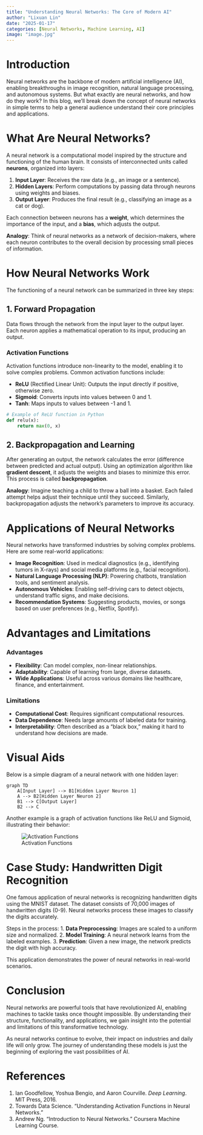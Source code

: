 ```yaml
---
title: "Understanding Neural Networks: The Core of Modern AI"
author: "Lixuan Lin"
date: "2025-01-17"
categories: [Neural Networks, Machine Learning, AI]
image: "image.jpg"
---
```


# Introduction

Neural networks are the backbone of modern artificial intelligence (AI), enabling breakthroughs in image recognition, natural language processing, and autonomous systems. But what exactly are neural networks, and how do they work? In this blog, we’ll break down the concept of neural networks in simple terms to help a general audience understand their core principles and applications.

# What Are Neural Networks?

A neural network is a computational model inspired by the structure and functioning of the human brain. It consists of interconnected units called **neurons**, organized into layers:

1. **Input Layer**: Receives the raw data (e.g., an image or a sentence).
2. **Hidden Layers**: Perform computations by passing data through neurons using weights and biases.
3. **Output Layer**: Produces the final result (e.g., classifying an image as a cat or dog).

Each connection between neurons has a **weight**, which determines the importance of the input, and a **bias**, which adjusts the output.

**Analogy**: Think of neural networks as a network of decision-makers, where each neuron contributes to the overall decision by processing small pieces of information.

# How Neural Networks Work

The functioning of a neural network can be summarized in three key steps:

## 1. Forward Propagation
Data flows through the network from the input layer to the output layer. Each neuron applies a mathematical operation to its input, producing an output.

### Activation Functions
Activation functions introduce non-linearity to the model, enabling it to solve complex problems. Common activation functions include:

- **ReLU** (Rectified Linear Unit): Outputs the input directly if positive, otherwise zero.
- **Sigmoid**: Converts inputs into values between 0 and 1.
- **Tanh**: Maps inputs to values between -1 and 1.

```python
# Example of ReLU function in Python
def relu(x):
    return max(0, x)
```

## 2. Backpropagation and Learning
After generating an output, the network calculates the error (difference between predicted and actual output). Using an optimization algorithm like **gradient descent**, it adjusts the weights and biases to minimize this error. This process is called **backpropagation**.

**Analogy**: Imagine teaching a child to throw a ball into a basket. Each failed attempt helps adjust their technique until they succeed. Similarly, backpropagation adjusts the network's parameters to improve its accuracy.

# Applications of Neural Networks

Neural networks have transformed industries by solving complex problems. Here are some real-world applications:

- **Image Recognition**: Used in medical diagnostics (e.g., identifying tumors in X-rays) and social media platforms (e.g., facial recognition).
- **Natural Language Processing (NLP)**: Powering chatbots, translation tools, and sentiment analysis.
- **Autonomous Vehicles**: Enabling self-driving cars to detect objects, understand traffic signs, and make decisions.
- **Recommendation Systems**: Suggesting products, movies, or songs based on user preferences (e.g., Netflix, Spotify).

# Advantages and Limitations

### Advantages
- **Flexibility**: Can model complex, non-linear relationships.
- **Adaptability**: Capable of learning from large, diverse datasets.
- **Wide Applications**: Useful across various domains like healthcare, finance, and entertainment.

### Limitations
- **Computational Cost**: Requires significant computational resources.
- **Data Dependence**: Needs large amounts of labeled data for training.
- **Interpretability**: Often described as a “black box,” making it hard to understand how decisions are made.

# Visual Aids

Below is a simple diagram of a neural network with one hidden layer:

```mermaid
graph TD
    A[Input Layer] --> B1[Hidden Layer Neuron 1]
    A --> B2[Hidden Layer Neuron 2]
    B1 --> C[Output Layer]
    B2 --> C
```

Another example is a graph of activation functions like ReLU and Sigmoid, illustrating their behavior:

![Activation Functions](https://via.placeholder.com/600x400?text=Graph+of+ReLU+and+Sigmoid)

# Case Study: Handwritten Digit Recognition

One famous application of neural networks is recognizing handwritten digits using the MNIST dataset. The dataset consists of 70,000 images of handwritten digits (0-9). Neural networks process these images to classify the digits accurately.

Steps in the process:
1. **Data Preprocessing**: Images are scaled to a uniform size and normalized.
2. **Model Training**: A neural network learns from the labeled examples.
3. **Prediction**: Given a new image, the network predicts the digit with high accuracy.

This application demonstrates the power of neural networks in real-world scenarios.

# Conclusion

Neural networks are powerful tools that have revolutionized AI, enabling machines to tackle tasks once thought impossible. By understanding their structure, functionality, and applications, we gain insight into the potential and limitations of this transformative technology.

As neural networks continue to evolve, their impact on industries and daily life will only grow. The journey of understanding these models is just the beginning of exploring the vast possibilities of AI.

# References

1. Ian Goodfellow, Yoshua Bengio, and Aaron Courville. *Deep Learning*. MIT Press, 2016.
2. Towards Data Science. "Understanding Activation Functions in Neural Networks."
3. Andrew Ng. "Introduction to Neural Networks." Coursera Machine Learning Course.

